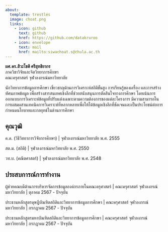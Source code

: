 ```yaml
---
about:
  template: trestles
  image: choat.png
  links:
    - icon: github
      text: github
      href: https://github.com/datakruroo
    - icon: envelope
      text: mail
      href: mailto:siwachoat.s@chula.ac.th
---
```


**ผศ.ดร.สิวะโชติ ศรีสุทธิยากร**<br>
ภาควิชาวิจัยและจิตวิทยาการศึกษา<br>
คณะครุศาสตร์ จุฬาลงกรณ์มหาวิทยาลัย


:::{#hero-heading}

นักวิทยาการข้อมูลการศึกษา เชี่ยวชาญด้านการวิเคราะห์สถิติขั้นสูง การเรียนรู้ของเครื่อง และการสร้างทัศนภาพข้อมูล เพื่อสร้างสารสนเทศเชิงลึกที่ช่วยสนับสนุนการตัดสินใจทางการศึกษา โดยเน้นการออกแบบการวิเคราะห์ข้อมูลที่ปรับแต่งเฉพาะตามความต้องการของแต่ละโครงการ มีความสามารถในการผสมผสานเทคนิคการวิเคราะห์ที่หลากหลายเพื่อให้ได้ข้อมูลเชิงลึกที่ชัดเจนและเป็นประโยชน์ต่อการกำหนดนโยบายและกลยุทธ์ในด้านการศึกษา


## คุณวุฒิ

ค.ด. (วิธีวิทยาการวิจัยการศึกษา) | จุฬาลงกรณ์มหาวิทยาลัย พ.ศ. 2555

สต.ม. (สถิติ) | จุฬาลงกรณ์มหาวิทยาลัย พ.ศ. 2550

วท.บ. (คณิตศาสตร์) | จุฬาลงกรณ์มหาวิทยาลัย พ.ศ. 2548

## ประสบการณ์การทำงาน

ผู้ช่วยคณบดีด้านการบริหารจัดการข้อมูลองค์กรภายในคณะครุศาสตร์ | คณะครุศาสตร์ จุฬาลงกรณ์มหาวิทยาลัย | ตุลาคม 2567 - ปัจจุบัน

ประธานหลักสูตรดุษฎีบัณฑิตสถิติและวิทยาการข้อมูลการศึกษา | คณะครุศาสตร์ จุฬาลงกรณ์มหาวิทยาลัย | กรกฎาคม 2567 - ปัจจุบัน

ประธานหลักสูตรมหาบัณฑิตสถิติและวิทยาการข้อมูลการศึกษา | คณะครุศาสตร์ จุฬาลงกรณ์มหาวิทยาลัย | กรกฎาคม 2567 - ปัจจุบัน


:::

